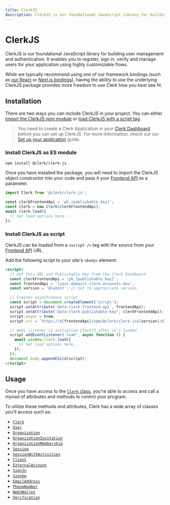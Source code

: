 ```yaml
---
title: ClerkJS
description: ClerkJS is our foundational JavaScript library for building user management and authentication. It enables you to register, sign in, verify and manage users for your application using highly customizable flows.
---
```


# ClerkJS

ClerkJS is our foundational JavaScript library for building user management and authentication. It enables you to register, sign in, verify and manage users for your application using highly customizable flows.

While we typically recommend using one of our framework bindings (such as [our React](/quickstarts/frontend/react) or [Next.js bindings](/quickstarts/full-stack/nextjs)), having the ability to use the underlying ClerkJS package provides more freedom to use Clerk how you best see fit.

## Installation

There are two ways you can include ClerkJS in your project. You can either [import the ClerkJS npm module](#install-clerkjs-as-es-module) or [load ClerkJS with a script tag](#install-clerkjs-as-script).

> You need to create a Clerk Application in your [Clerk Dashboard](https://dashboard.clerk.dev/) before you can set up ClerkJS. For more information, check out our [Set up your application](/get-started/setup-clerk) guide.

### Install ClerkJS as ES module

```sh
npm install @clerk/clerk-js
```

Once you have installed the package, you will need to import the ClerkJS object constructor into your code and pass it your [Frontend API](https://dashboard.clerk.com/last-active?path=api-keys) as a parameter.

```js
import Clerk from '@clerk/clerk-js';

const clerkFrontendApi = 'pk_[publishable_key]';
const clerk = new Clerk(clerkFrontendApi);
await clerk.load({
  // Set load options here...
});
```

### Install ClerkJS as script

ClerkJS can be loaded from a `<script />` tag with the source from your [Frontend API](https://dashboard.clerk.com/last-active?path=api-keys) URL.

Add the following script to your site's `<body>` element:

```html
<script>
  // Get this URL and Publishable Key from the Clerk Dashboard
  const clerkFrontendApi = 'pk_[publishable_key]';
  const frontendApi = '[your-domain].clerk.accounts.dev';
  const version = '@latest'; // Set to appropriate version

  // Creates asynchronous script
  const script = document.createElement('script');
  script.setAttribute('data-clerk-frontend-api', frontendApi);
  script.setAttribute('data-clerk-publishable-key', clerkFrontendApi);
  script.async = true;
  script.src = `https://${frontendApi}/npm/@clerk/clerk-js${version}/dist/clerk.browser.js`;

  // Adds listener to initialize ClerkJS after it's loaded
  script.addEventListener('load', async function () {
    await window.Clerk.load({
      // Set load options here...
    });
  });
  document.body.appendChild(script);
</script>
```

## Usage

Once you have access to the [`Clerk` class](/reference-js/clerk/clerk), you're able to access and call a myriad of attributes and methods to control your program.

To utilize these methods and attributes, Clerk has a wide array of classes you'll access such as:

- [`Clerk`](/reference-js/clerk/clerk)
- [`User`](/reference-js/user/user)
- [`Organization`](/reference-js/organization/organization)
- [`OrganizationInvitation`](/reference-js/organization-invitation)
- [`OrganizationMembership`](/reference-js/organization-membership)
- [`Session`](/reference-js/session)
- [`SessionWithActivities`](/reference-js/session-with-activities)
- [`Client`](/reference-js/client)
- [`ExternalAccount`](/reference-js/external-account)
- [`SignIn`](/reference-js/sign-in/sign-in)
- [`SignUp`](/reference-js/sign-up/sign-up)
- [`EmailAddress`](/reference-js/email-address/email-address)
- [`PhoneNumber`](/reference-js/phone-number/phone-number)
- [`Web3Wallet`](/reference-js/web3-wallet/web3-wallet)
- [`Verification`](/reference-js/verification)